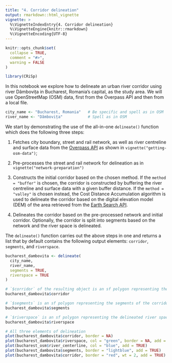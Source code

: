 ```yaml
---
title: "4. Corridor delineation"
output: rmarkdown::html_vignette
vignette: >
  %\VignetteIndexEntry{4. Corridor delineation}
  %\VignetteEngine{knitr::rmarkdown}
  %\VignetteEncoding{UTF-8}
---
```


```r
knitr::opts_chunk$set(
  collapse = TRUE,
  comment = "#>",
  warning = FALSE
)
```

```r
library(CRiSp)
```

In this notebook we explore how to delineate an urban river corridor using river Dâmbovița in Bucharest, Romania's capital, as the study area. We will use OpenStreetMap (OSM) data, first from the Overpass API and then from a local file.

```r
city_name <- "Bucharest, Romania"   # Be specific and spell as in OSM
river_name <- "Dâmbovița"           # Spell as in OSM
```

We start by demonstrating the use of the all-in-one `delineate()` function which does the following three steps:

1. Fetches city boundary, street and rail network, as well as river centreline and surface data from the [Overpass API](https://wiki.openstreetmap.org/wiki/Overpass_API) as shown in `vignette("getting-osm-data")`;

2. Pre-processes the street and rail network for delineation as in `vignette("network-preparation")`

3. Constructs the initial corridor based on the chosen method. If the `method = "buffer"` is chosen, the corridor is constructed by buffering the river centreline and surface data with a given buffer distance. If the `method = "valley"` is chosen instead, the Cost Distance Accumulation algorithm is used to delineate the corridor based on the digital elevation model (DEM) of the area retrieved from the [Earth Search API](https://element84.com/earth-search/).

4. Delineates the corridor based on the pre-processed network and initial corridor. Optionally, the corridor is split into segments based on the network and the river space is delineated.

The `delineate()` function carries out the above steps in one and returns a list that by default contains the following output elements: `corridor`, `segments`, and `riverspace`.

```r
bucharest_dambovita <- delineate(
  city_name,
  river_name,
  segments = TRUE,
  riverspace = TRUE
)

# `$corridor` of the resulting object is an sf polygon representing the corridor
bucharest_dambovita$corridor

# `$segments` is an sf polygon representing the segments of the corridor
bucharest_dambovita$segments

# `$riverspace` is an sf polygon representing the delineated river space
bucharest_dambovita$riverspace

# All three elements of delineation
plot(bucharest_dambovita$corridor, border = NA)
plot(bucharest_dambovita$riverspace, col = "green", border = NA, add = T)
plot(bucharest_osm$river_centerline, col = "blue", add = TRUE)
plot(bucharest_dambovita$segments, border = "lightblue", add = TRUE)
plot(bucharest_dambovita$corridor, border = "red", wt = 2, add = TRUE)
```

